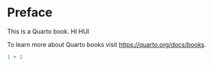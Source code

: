 # Preface {.unnumbered}

This is a Quarto book. HI HUI

To learn more about Quarto books visit <https://quarto.org/docs/books>.

```r
1 + 1
```
